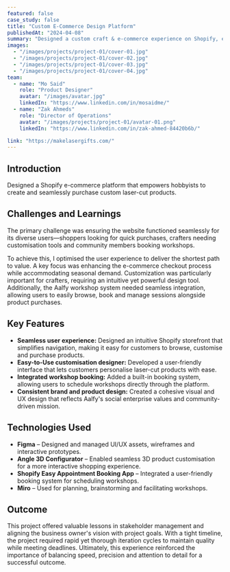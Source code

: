 ```yaml
---
featured: false
case_study: false
title: "Custom E-Commerce Design Platform"
publishedAt: "2024-04-08"
summary: "Designed a custom craft & e-commerce experience on Shopify, enabling hobbyists to create and seamlessly purchase laser-cut products."
images:
  - "/images/projects/project-01/cover-01.jpg"
  - "/images/projects/project-01/cover-02.jpg"
  - "/images/projects/project-01/cover-03.jpg"
  - "/images/projects/project-01/cover-04.jpg"
team:
  - name: "Mo Said"
    role: "Product Designer"
    avatar: "/images/avatar.jpg"
    linkedIn: "https://www.linkedin.com/in/mosaidme/"
  - name: "Zak Ahmeds"
    role: "Director of Operations"
    avatar: "/images/projects/project-01/avatar-01.png"
    linkedIn: "https://www.linkedin.com/in/zak-ahmed-84420b6b/"

link: "https://makelasergifts.com/"
---
```


## Introduction

Designed a Shopify e-commerce platform that empowers hobbyists to create and seamlessly purchase custom laser-cut products.

## Challenges and Learnings

The primary challenge was ensuring the website functioned seamlessly for its diverse users—shoppers looking for quick purchases, crafters needing customisation tools and community members booking workshops.

To achieve this, I optimised the user experience to deliver the shortest path to value. A key focus was enhancing the e-commerce checkout process while accommodating seasonal demand. Customization was particularly important for crafters, requiring an intuitive yet powerful design tool. Additionally, the Aalfy workshop system needed seamless integration, allowing users to easily browse, book and manage sessions alongside product purchases.

## Key Features

- **Seamless user experience:** Designed an intuitive Shopify storefront that simplifies navigation, making it easy for customers to browse, customise and purchase products.
- **Easy-to-Use customisation designer:** Developed a user-friendly interface that lets customers personalise laser-cut products with ease.
- **Integrated workshop booking:** Added a built-in booking system, allowing users to schedule workshops directly through the platform.
- **Consistent brand and product design:** Created a cohesive visual and UX design that reflects Aalfy's social enterprise values and community-driven mission.

## Technologies Used

- **Figma** – Designed and managed UI/UX assets, wireframes and interactive prototypes.
- **Angle 3D Configurator** – Enabled seamless 3D product customisation for a more interactive shopping experience.
- **Shopify Easy Appointment Booking App** – Integrated a user-friendly booking system for scheduling workshops.
- **Miro** – Used for planning, brainstorming and facilitating workshops.

## Outcome

This project offered valuable lessons in stakeholder management and aligning the business owner's vision with project goals. With a tight timeline, the project required rapid yet thorough iteration cycles to maintain quality while meeting deadlines. Ultimately, this experience reinforced the importance of balancing speed, precision and attention to detail for a successful outcome.